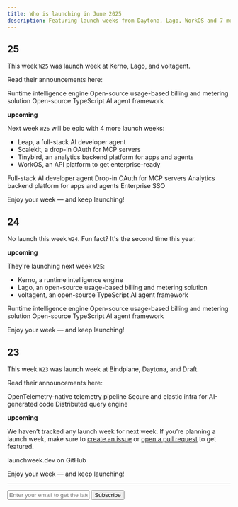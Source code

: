 ```yaml
---
title: Who is launching in June 2025
description: Featuring launch weeks from Daytona, Lago, WorkOS and 7 more developer tools.
---
```


## 25

This week `W25` was launch week at Kerno, Lago, and voltagent.

Read their announcements here:

<Card title="Kerno Launch Week" href="https://www.kerno.io/launch-week-2">
  Runtime intelligence engine
</Card>
<Card title="Lago Launch Week IV" href="https://getlago.com/launch-weeks/launch-week-iv">
  Open-source usage-based billing and metering solution
</Card>
<Card title="voltagent Launch Week" href="https://voltagent.dev/launch-week-june-25/">
  Open-source TypeScript AI agent framework
</Card>

**upcoming**

Next week `W26` will be epic with 4 more launch weeks:

- Leap, a full-stack AI developer agent
- Scalekit, a drop-in OAuth for MCP servers
- Tinybird, an analytics backend platform for apps and agents
- WorkOS, an API platform to get enterprise-ready

<Card title="Leap Launch Week">
  Full-stack AI developer agent
</Card>
<Card title="Scalekit AI Launch Week" href="http://www.scalekit.com/agentic-auth-launch">
  Drop-in OAuth for MCP servers
</Card>
<Card title="Tinybird Launch Week 3" href="https://www.tinybird.co/launch-week">
  Analytics backend platform for apps and agents
</Card>
<Card title="WorkOS Launch Week 4" href="https://workos.com/launch-week/summer-2025">
  Enterprise SSO
</Card>

Enjoy your week — and keep launching!

## 24 

No launch this week `W24`. Fun fact? It's the second time this year.

**upcoming**

They're launching next week `W25`:

- Kerno, a runtime intelligence engine 
- Lago, an open-source usage-based billing and metering solution 
- voltagent, an open-source TypeScript AI agent framework 

<Card title="Kerno Launch Week" href="https://www.kerno.io/launch-week-2">
  Runtime intelligence engine
</Card>
<Card title="Lago Launch Week IV" href="https://getlago.com/launch-weeks/launch-week-iv">
  Open-source usage-based billing and metering solution
</Card>
<Card title="voltagent Launch Week" href="https://voltagent.dev/launch-week-june-25/">
  Open-source TypeScript AI agent framework
</Card>

Enjoy your week — and keep launching!

## 23

This week `W23` was launch week at Bindplane, Daytona, and Draft.

Read their announcements here:

<Card title="Bindplane Launch Week" href="https://bindplane.com/launch-week">
  OpenTelemetry-native telemetry pipeline
</Card>
<Card title="Daytona Create Launch Week 6" href="https://create.daytona.io">
  Secure and elastic infra for AI-generated code
</Card>
<Card title="Draft Launch Week" href="https://x.com/search?q=%22launch%20week%22%20or%20%23launchweek%20from%3A%40daftengine&src=typed_query&f=live">
  Distributed query engine
</Card>

**upcoming**

We haven’t tracked any launch week for next week. If you’re planning a launch week, make sure to [create an issue](https://github.com/supabase-community/launchweek.dev/issues) or [open a pull request](https://github.com/supabase-community/launchweek.dev/pulls) to get featured.

<Card title="supabase-community/launchweek.dev" href="https://git.new/lw">
  launchweek.dev on GitHub
</Card>

Enjoy your week — and keep launching!

---

<form
  action="https://buttondown.com/api/emails/embed-subscribe/launchweek.dev"
  method="post"
  target="popupwindow"
  onsubmit="window.open('https://buttondown.com/launchweek.dev', 'popupwindow')"
  class="embeddable-buttondown-form"
>
  <input
    type="email"
    name="email"
    placeholder="Enter your email to get the latest updates"
    id="bd-email"
  />
  <input type="submit" value="Subscribe" />
</form>
